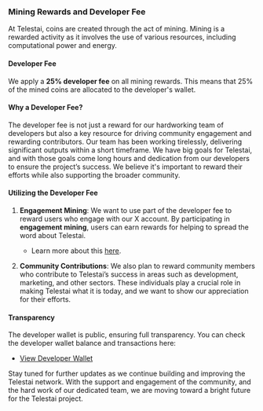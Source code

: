 ### Mining Rewards and Developer Fee

At Telestai, coins are created through the act of mining. Mining is a rewarded activity as it involves the use of various resources, including computational power and energy.

#### Developer Fee

We apply a **25% developer fee** on all mining rewards. This means that 25% of the mined coins are allocated to the developer's wallet.

#### Why a Developer Fee?

The developer fee is not just a reward for our hardworking team of developers but also a key resource for driving community engagement and rewarding contributors. Our team has been working tirelessly, delivering significant outputs within a short timeframe. We have big goals for Telestai, and with those goals come long hours and dedication from our developers to ensure the project’s success. We believe it's important to reward their efforts while also supporting the broader community.

#### Utilizing the Developer Fee

1. **Engagement Mining**: We want to use part of the developer fee to reward users who engage with our X account. By participating in **engagement mining**, users can earn rewards for helping to spread the word about Telestai.  
   - Learn more about this [here](mediamining).

2. **Community Contributions**: We also plan to reward community members who contribute to Telestai’s success in areas such as development, marketing, and other sectors. These individuals play a crucial role in making Telestai what it is today, and we want to show our appreciation for their efforts.

#### Transparency

The developer wallet is public, ensuring full transparency. You can check the developer wallet balance and transactions here:

- [View Developer Wallet](https://telestai.cryptoscope.io/address/?address=TesBmcgLQsowvYEYPXpSHkkapoTbVV7Xfe)

Stay tuned for further updates as we continue building and improving the Telestai network. With the support and engagement of the community, and the hard work of our dedicated team, we are moving toward a bright future for the Telestai project.